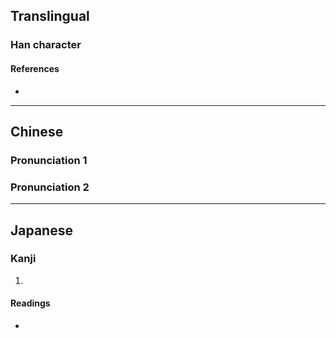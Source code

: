 {{character info}}
==Translingual==

===Han character===
{{Han char|rn=32|rad=土|as=12|sn=15|four=94104|canj=PBG|ids=⿱惰土}}

====References====
* {{Han ref|kx=0239.130|dkj=05483|hdz=10489.040|uh=58AF|ud=22703|bh=E54F|bd=58703}}

----

==Chinese==

===Pronunciation 1===
{{zh-see|墮|v}}

===Pronunciation 2===
{{zh-see|隳|v}}

----

==Japanese==

===Kanji===
{{ja-kanji|grade=|rs=土12}}

# {{rfdef|ja|sort=土12}}

====Readings====
* {{ja-readings|on=[[だ]] (da)|kun=}}